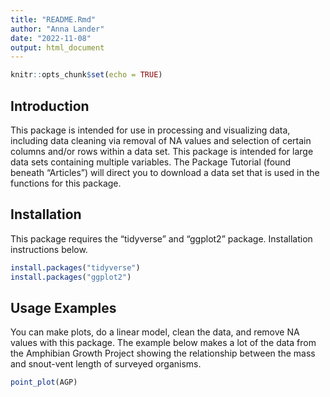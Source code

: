 ```yaml
---
title: "README.Rmd"
author: "Anna Lander"
date: "2022-11-08"
output: html_document
---
```


```r
knitr::opts_chunk$set(echo = TRUE)
```
## Introduction
This package is intended for use in processing and visualizing data, including data cleaning via removal of NA values and selection of certain columns and/or rows within a data set. This package is intended for large data sets containing multiple variables. The Package Tutorial (found beneath "Articles") will direct you to download a data set that is used in the functions for this package.  

## Installation

This package requires the "tidyverse" and "ggplot2" package. Installation instructions below. 

```r

install.packages("tidyverse")
install.packages("ggplot2")

```

## Usage Examples

You can make plots, do a linear model, clean the data, and remove NA values with this package. The example below makes a lot of the data from the Amphibian Growth Project showing the relationship between the mass and snout-vent length of surveyed organisms. 

```r

point_plot(AGP)



```

